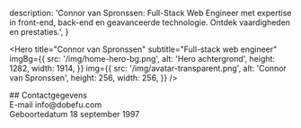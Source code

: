 
  description:
    'Connor van Spronssen: Full-Stack Web Engineer met expertise in front-end, back-end en geavanceerde technologie. Ontdek vaardigheden en prestaties.',
}

<Hero
  title="Connor van Spronssen"
  subtitle="Full-stack web engineer"
  imgBg={{
    src: '/img/home-hero-bg.png',
    alt: 'Hero achtergrond',
    height: 1282,
    width: 1914,
  }}
  img={{
    src: '/img/avatar-transparent.png',
    alt: 'Connor van Spronssen',
    height: 256,
    width: 256,
  }}
/>

<ContentContainer>
  ## Contactgegevens

  <div className="grid grid-cols-2 max-md:grid-cols-1">
    <div className="pb-4 inline-block">
      <label>E-mail</label>
      info@dobefu.com
    </div>
    <div className="pb-4 inline-block w-1/2 max-md:min-w-full">
      <label>Geboortedatum</label>
      18 september 1997
    </div>
  </div>
</ContentContainer>
